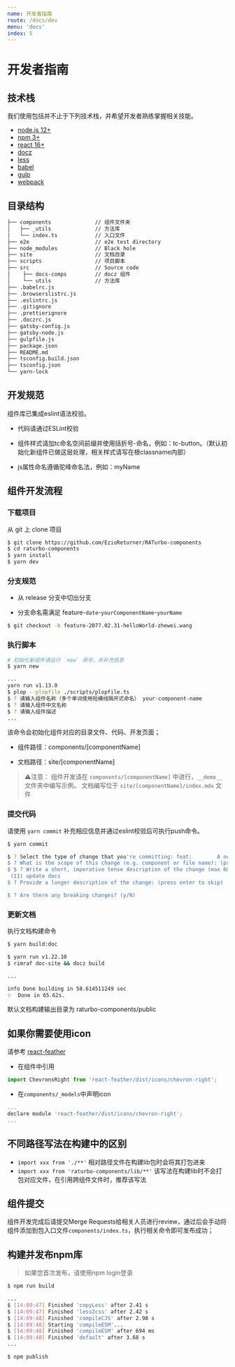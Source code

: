 ```yaml
---
name: 开发者指南
route: /docs/dev
menu: 'docs'
index: 5
---
```


# 开发者指南

## 技术栈
我们使用包括并不止于下列技术栈，并希望开发者熟练掌握相关技能。

- [node.js 12+](https://nodejs.org/zh-cn/)
- [npm 3+](https://www.npmjs.com/)
- [react 16+](https://facebook.github.io/react/)
- [docz](https://www.docz.site/)
- [less](http://lesscss.cn/)
- [babel](https://babeljs.io/)
- [gulp](https://www.gulpjs.com.cn/)
- [webpack](https://webpack.docschina.org/)


## 目录结构
```bash
├── components              // 组件文件夹
│   ├── _utils              // 方法库
│   └── index.ts            // 入口文件
├── e2e                     // e2e test directory
├── node_modules            // Black hole
├── site                    // 文档目录
├── scripts                 // 项目脚本
├── src                     // Source code
│    ├── docs-comps         // docz 组件
│    └── utils              // 方法库
├── .babelrc.js             
├── .browserslistrc.js  
├── .eslintrc.js             
├── .gitignore             
├── .prettierignore        
├── .doczrc.js                
├── gatsby-config.js
├── gatsby-node.js
├── gulpfile.js 
├── package.json          
├── README.md             
├── tsconfig.build.json
├── tsconfig.json
└── yarn-lock              
```

## 开发规范
组件库已集成eslint语法校验。

- 代码请通过ESLint校验

- 组件样式请加tc命名空间前缀并使用括折号-命名，例如：tc-button。（默认初始化新组件已做这层处理，相关样式请写在根classname内部）

- js属性命名遵循驼峰命名法，例如：myName

## 组件开发流程

### 下载项目

从 git 上 clone 项目

```bash
$ git clone https://github.com/EzioReturner/RATurbo-components
$ cd raturbo-components
$ yarn install
$ yarn dev
```

### 分支规范

- 从 release 分支中切出分支

- 分支命名需满足 feature-`date`-`yourComponentName`-`yourName` 

```bash 
$ git checkout -b feature-2077.02.31-helloWorld-zhewei.wang
```

### 执行脚本

```bash
# 初始化新组件请运行 `new` 命令，并补充信息
$ yarn new

...
yarn run v1.13.0
$ plop --plopfile ./scripts/plopfile.ts
$ ? 请输入组件名称（多个单词使用短横线隔开式命名） your-component-name
$ ? 请输入组件中文名称 
$ ? 请输入组件描述 
...
```

该命令会初始化组件对应的目录文件、代码、开发页面；

- 组件路径：components/[componentName]

- 文档路径：site/[componentName]

> ⚠️注意： 组件开发请在 `components/[componentName]` 中进行，`__demo__` 文件夹中编写示例。
文档编写位于 `site/[componentName]/index.mdx` 文件

### 提交代码
请使用 `yarn commit` 补充相应信息并通过eslint校验后可执行push命令。

```bash
$ yarn commit

$ ? Select the type of change that you're committing: feat:        A new feature
$ ? What is the scope of this change (e.g. component or file name): (press enter to skip) docs
$ $ ? Write a short, imperative tense description of the change (max 60 chars):
 (11) update docs
$ ? Provide a longer description of the change: (press enter to skip)

$ ? Are there any breaking changes? (y/N)
```

### 更新文档

执行文档构建命令
```bash
$ yarn build:doc

$ yarn run v1.22.10
$ rimraf doc-site && docz build

...

info Done building in 58.614511249 sec
✨  Done in 65.62s.
```

默认文档构建输出目录为 raturbo-components/public


## 如果你需要使用icon
请参考 [react-feather](https://feathericons.com/)

- 在组件中引用

```javascript
import ChevronsRight from 'react-feather/dist/icons/chevron-right';
```

- 在`components/_models`中声明icon
```javascript
...
declare module 'react-feather/dist/icons/chevron-right';
...
```


## 不同路径写法在构建中的区别

- `import xxx from './**'` 相对路径文件在构建lib包时会将其打包进来
- `import xxx from 'raturbo-components/lib/**'` 该写法在构建lib时不会打包对应文件，在引用跨组件文件时，推荐该写法

## 组件提交

组件开发完成后请提交Merge Requests给相关人员进行review，通过后会手动将组件添加到包入口文件`components/index.ts`，执行相关命令即可发布成功；

## 构建并发布npm库

> 如果您首次发布，请使用npm login登录

```bash
$ npm run build

...
$ [14:09:47] Finished 'copyLess' after 2.41 s
$ [14:09:47] Finished 'less2css' after 2.42 s
$ [14:09:48] Finished 'compileCJS' after 2.98 s
$ [14:09:48] Starting 'compileESM'...
$ [14:09:48] Finished 'compileESM' after 694 ms
$ [14:09:48] Finished 'default' after 3.68 s
...

$ npm publish
```